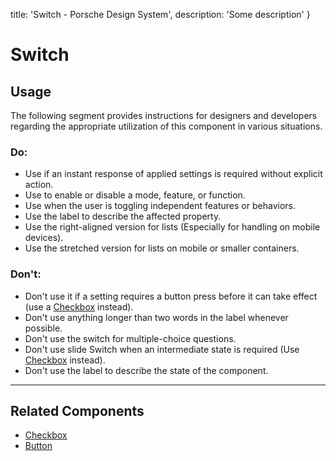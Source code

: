 
  title: 'Switch - Porsche Design System',
  description: 'Some description'
}

# Switch <ComponentStatus tagName="p-switch"></ComponentStatus>

## Usage

The following segment provides instructions for designers and developers regarding the appropriate utilization of this
component in various situations.

### Do:

- Use if an instant response of applied settings is required without explicit action.
- Use to enable or disable a mode, feature, or function.
- Use when the user is toggling independent features or behaviors.
- Use the label to describe the affected property.
- Use the right-aligned version for lists (Especially for handling on mobile devices).
- Use the stretched version for lists on mobile or smaller containers.

### Don't:

- Don't use it if a setting requires a button press before it can take effect (use a
[Checkbox](components/checkbox-wrapper) instead).
- Don't use anything longer than two words in the label whenever possible.
- Don't use the switch for multiple-choice questions.
- Don't use slide Switch when an intermediate state is required (Use [Checkbox](components/checkbox-wrapper) instead).
- Don't use the label to describe the state of the component.

---

## Related Components

- [Checkbox](components/checkbox-wrapper)
- [Button](components/button)
